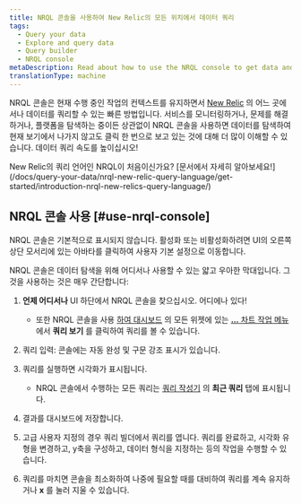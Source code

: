 ```yaml
---
title: NRQL 콘솔을 사용하여 New Relic의 모든 위치에서 데이터 쿼리
tags:
  - Query your data
  - Explore and query data
  - Query builder
  - NRQL console
metaDescription: Read about how to use the NRQL console to get data and build charts.
translationType: machine
---
```


NRQL 콘솔은 현재 수행 중인 작업의 컨텍스트를 유지하면서 [New Relic](https://one.newrelic.com) 의 어느 곳에서나 데이터를 쿼리할 수 있는 빠른 방법입니다. 서비스를 모니터링하거나, 문제를 해결하거나, 플랫폼을 탐색하는 중이든 상관없이 NRQL 콘솔을 사용하면 데이터를 탐색하여 현재 보기에서 나가지 않고도 클릭 한 번으로 보고 있는 것에 대해 더 많이 이해할 수 있습니다. 데이터 쿼리 속도를 높이십시오!

<Callout variant="tip">
  New Relic의 쿼리 언어인 NRQL이 처음이신가요? [문서에서 자세히 알아보세요!](/docs/query-your-data/nrql-new-relic-query-language/get-started/introduction-nrql-new-relics-query-language/)
</Callout>

## NRQL 콘솔 사용 [#use-nrql-console]

<Callout variant="tip">
  NRQL 콘솔은 기본적으로 표시되지 않습니다. 활성화 또는 비활성화하려면 UI의 오른쪽 상단 모서리에 있는 아바타를 클릭하여 사용자 기본 설정으로 이동합니다.
</Callout>

NRQL 콘솔은 데이터 탐색을 위해 어디서나 사용할 수 있는 얇고 우아한 막대입니다. 그것을 사용하는 것은 매우 간단합니다:

1. **언제 어디서나** UI 하단에서 NRQL 콘솔을 찾으십시오. 어디에나 있다!

   * 또한 NRQL 콘솔을 사용 [하여 대시보드](/docs/query-your-data/explore-query-data/dashboards/introduction-dashboards/) 의 모든 위젯에 있는 [**...** 차트 작업 메뉴](/docs/query-your-data/explore-query-data/dashboards/manage-your-dashboard/#dash-manage-charts) 에서 **쿼리 보기** 를 클릭하여 쿼리를 볼 수 있습니다.

2. 쿼리 입력: 콘솔에는 자동 완성 및 구문 강조 표시가 있습니다.

3. 쿼리를 실행하면 시각화가 표시됩니다.

   * NRQL 콘솔에서 수행하는 모든 쿼리는 [쿼리 작성기](/docs/query-your-data/explore-query-data/query-builder/introduction-query-builder/) 의 **최근 쿼리** 탭에 표시됩니다.

4. 결과를 대시보드에 저장합니다.

5. 고급 사용자 지정의 경우 쿼리 빌더에서 쿼리를 엽니다. 쿼리를 완료하고, 시각화 유형을 변경하고, y축을 구성하고, 데이터 형식을 지정하는 등의 작업을 수행할 수 있습니다.

6. 쿼리를 마치면 콘솔을 최소화하여 나중에 필요할 때를 대비하여 쿼리를 계속 유지하거나 **x** 를 눌러 지울 수 있습니다.